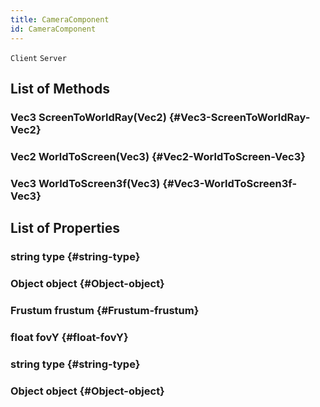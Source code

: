 ```yaml
---
title: CameraComponent
id: CameraComponent
---
```

`Client`
`Server`

## List of Methods

### Vec3 ScreenToWorldRay(Vec2) {#Vec3-ScreenToWorldRay-Vec2}

### Vec2 WorldToScreen(Vec3) {#Vec2-WorldToScreen-Vec3}

### Vec3 WorldToScreen3f(Vec3) {#Vec3-WorldToScreen3f-Vec3}

## List of Properties

### string type {#string-type}

### Object object {#Object-object}

### Frustum frustum {#Frustum-frustum}

### float fovY {#float-fovY}

### string type {#string-type}

### Object object {#Object-object}

